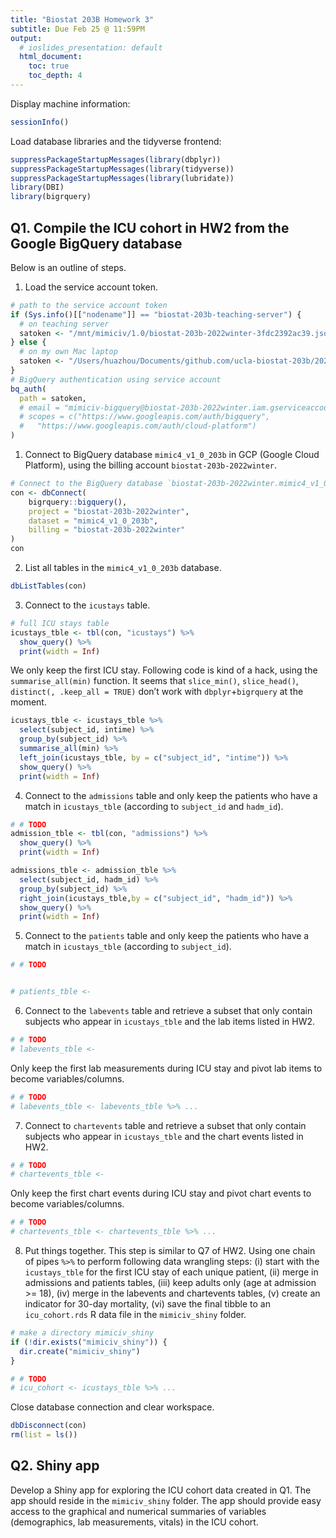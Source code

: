 ```yaml
---
title: "Biostat 203B Homework 3"
subtitle: Due Feb 25 @ 11:59PM
output:
  # ioslides_presentation: default
  html_document:
    toc: true
    toc_depth: 4
---
```


Display machine information:
```r
sessionInfo()
```

Load database libraries and the tidyverse frontend:
```r
suppressPackageStartupMessages(library(dbplyr))
suppressPackageStartupMessages(library(tidyverse))
suppressPackageStartupMessages(library(lubridate))
library(DBI)
library(bigrquery)
```

## Q1. Compile the ICU cohort in HW2 from the Google BigQuery database 

Below is an outline of steps.

1. Load the service account token.
```r
# path to the service account token 
if (Sys.info()[["nodename"]] == "biostat-203b-teaching-server") {
  # on teaching server
  satoken <- "/mnt/mimiciv/1.0/biostat-203b-2022winter-3fdc2392ac39.json"
} else {
  # on my own Mac laptop
  satoken <- "/Users/huazhou/Documents/github.com/ucla-biostat-203b/2022winter/hw/hw3/biostat-203b-2022winter-3fdc2392ac39.json"
}
# BigQuery authentication using service account
bq_auth(
  path = satoken,
  # email = "mimiciv-bigquery@biostat-203b-2022winter.iam.gserviceaccount.com",
  # scopes = c("https://www.googleapis.com/auth/bigquery",
  #   "https://www.googleapis.com/auth/cloud-platform")
)
```

1. Connect to BigQuery database `mimic4_v1_0_203b` in GCP (Google Cloud Platform), using the billing account `biostat-203b-2022winter`.
```r
# Connect to the BigQuery database `biostat-203b-2022winter.mimic4_v1_0_203b`
con <- dbConnect(
    bigrquery::bigquery(),
    project = "biostat-203b-2022winter",
    dataset = "mimic4_v1_0_203b",
    billing = "biostat-203b-2022winter"
)
con
```

2. List all tables in the `mimic4_v1_0_203b` database.
```r
dbListTables(con)
```

3. Connect to the `icustays` table.
```r
# full ICU stays table
icustays_tble <- tbl(con, "icustays") %>%
  show_query() %>%
  print(width = Inf)
```
We only keep the first ICU stay. Following code is kind of a hack, using the `summarise_all(min)` function. It seems that `slice_min()`, `slice_head()`, `distinct(, .keep_all = TRUE)` don't work with `dbplyr`+`bigrquery` at the moment.
```r
icustays_tble <- icustays_tble %>% 
  select(subject_id, intime) %>% 
  group_by(subject_id) %>% 
  summarise_all(min) %>%
  left_join(icustays_tble, by = c("subject_id", "intime")) %>%
  show_query() %>%
  print(width = Inf)
```


4. Connect to the `admissions` table and only keep the patients who have a match in `icustays_tble` (according to `subject_id` and `hadm_id`).
```r
# # TODO
admission_tble <- tbl(con, "admissions") %>%
  show_query() %>%
  print(width = Inf)

admissions_tble <- admission_tble %>%
  select(subject_id, hadm_id) %>%
  group_by(subject_id) %>%
  right_join(icustays_tble,by = c("subject_id", "hadm_id")) %>%
  show_query() %>%
  print(width = Inf)

```

5. Connect to the `patients` table and only keep the patients who have a match in `icustays_tble` (according to `subject_id`).
```r
# # TODO


# patients_tble <-
```

6. Connect to the `labevents` table and retrieve a subset that only contain subjects who appear in `icustays_tble` and the lab items listed in HW2. 
```r
# # TODO
# labevents_tble <- 
```
Only keep the first lab measurements during ICU stay and pivot lab items to become variables/columns.
```r
# # TODO
# labevents_tble <- labevents_tble %>% ...
```

7. Connect to `chartevents` table and retrieve a subset that only contain subjects who appear in `icustays_tble` and the chart events listed in HW2.
```r
# # TODO
# chartevents_tble <- 
```
Only keep the first chart events during ICU stay and pivot chart events to become variables/columns.
```r
# # TODO
# chartevents_tble <- chartevents_tble %>% ...
```

8. Put things together. This step is similar to Q7 of HW2. Using one chain of pipes `%>%` to perform following data wrangling steps: (i) start with the `icustays_tble` for the first ICU stay of each unique patient, (ii) merge in admissions and patients tables, (iii) keep adults only (age at admission >= 18), (iv) merge in the labevents and chartevents tables, (v) create an indicator for 30-day mortality, (vi) save the final tibble to an `icu_cohort.rds` R data file in the `mimiciv_shiny` folder.

```r
# make a directory mimiciv_shiny
if (!dir.exists("mimiciv_shiny")) {
  dir.create("mimiciv_shiny")
}
```

```r
# # TODO
# icu_cohort <- icustays_tble %>% ...
```

Close database connection and clear workspace.
```r
dbDisconnect(con)
rm(list = ls())
```

## Q2. Shiny app

Develop a Shiny app for exploring the ICU cohort data created in Q1. The app should reside in the `mimiciv_shiny` folder. The app should provide easy access to the graphical and numerical summaries of variables (demographics, lab measurements, vitals) in the ICU cohort.

